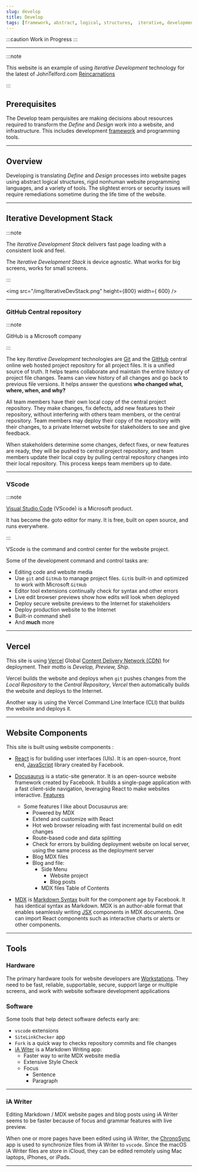 ```yaml
---
slug: develop
title: Develop
tags: [framework, abstract, logical, structures,  iterative, development, stack, git, github, vscode, vercel, repository, command, shell, text editor, components, sitelinkchecker, fork, ia writer, truth, who, changed, what, where, when, why, shell,  content, delivery, network, cdn, mdx, markdown,hot, web, browser, reloading , side, menu]
---
```


:::caution Work in Progress
:::

---

:::note

This website is an example of using  *Iterative Development*  technology for the latest of JohnTelford.com [Reincarnations](/blog/reincarnation) 

:::

## Prerequisites

The Develop team perquisites are making decisions about resources required to transform the *Define* and *Design* work into a website, and infrastructure. This includes development [framework](https://docusaurus.io/docs#comparison-with-other-tools) and programming tools.

---

## Overview

Developing  is  translating *Define* and *Design* processes into website pages using abstract logical structures, rigid nonhuman website programming languages, and a variety of tools. The slightest errors or security issues will require remediations sometime during the life time of the website.

---

## Iterative Development Stack

:::note

The *Iterative Development Stack*  delivers fast page loading  with a consistent look and feel.

The *Iterative Development Stack* is device agnostic. What works for big screens, works for  small screens.

:::

<img src="/img/IterativeDevStack.png" height={800} width={
    600} />

---

### GitHub Central repository

:::note

GitHub is a Microsoft company

:::

The key *Iterative Development* technologies are [Git](https://git-scm.com/) and the [GitHub](https://github.com/) central online web hosted project repository for all project files. It is a unified source of truth. It helps teams collaborate and maintain the entire history of project file changes. Teams can view history of all changes and go back to previous file versions. It helps answer the questions **who changed what, where, when, and why?**

All team members have their own local copy of the central project repository. They make changes, fix defects, add new features to their repository, without interfering with others team members, or the central  repository. Team members may deploy their copy of the  repository with their changes, to a private Internet website for stakeholders to see and give feedback.

When stakeholders determine some changes, defect fixes, or new features are ready, they will be pushed to central project repository, and team members update their local copy by pulling central  repository changes into their local repository. This process keeps team members up to date.

---

### VScode

:::note

[Visual Studio Code](https://code.visualstudio.com) (VScode) is a Microsoft product.

It has become the goto editor for many. It is free, built on open source, and runs everywhere.

:::

VScode is the command and control center for the website project.

Some of the development command and control tasks are:

- Editing code and  website media
- Use `git` and `GitHub` to manage project files. `Git`is built-in and optimized to work with Microsoft `GitHub`
- Editor  tool extensions continually check for syntax and other errors
- Live edit browser previews show how edits will look when deployed
- Deploy secure website previews to the Internet for stakeholders
- Deploy production website to the Internet
- Built-in command shell
- And **much** more

---

## Vercel

This site is using [Vercel](https://vercel.com/) Global [Content Delivery Network (CDN)](https://en.wikipedia.org/wiki/Content_delivery_network) for deployment. Their motto is *Develop, Preview, Ship*.

Vercel builds the website and deploys when `git` pushes changes from the *Local Repository* to the *Central Repository*, *Vercel* then automatically builds the website and deploys to the Internet.

Another way is using the Vercel Command Line Interface (CLI) that builds the website and deploys it.

---

## Website Components
 
This site is built using website components :

- [React](https://reactjs.org/) is for building user interfaces (UIs). It is an open-source, front end, [JavaScript](https://developer.mozilla.org/en-US/docs/Web/JavaScript) library created by Facebook. 

- [Docusaurus](https://docusaurus.io/) is a static-site generator. It is an open-source website framework created by Facebook. It builds a single-page application with a fast client-side navigation, leveraging React to make websites interactive. [Features](https://docusaurus.io/docs#features)

    - Some features I like about Docusaurus are:
        - Powered by MDX
        - Extend and customize with React
        - Hot web browser reloading with fast incremental build on edit changes
        - Route-based code and data splitting
        - Check for errors by building deployment website on local server, using the same process as the deployment server
        - Blog MDX files
        - Blog and file:
            - Side Menu
                - Website project
                - Blog posts
            - MDX files Table of Contents

- [MDX](https://mdxjs.com) is [Markdown Syntax](https://daringfireball.net/projects/markdown/syntax) built for the component age by Facebook. It has identical syntax as Markdown. MDX is an author-able format that enables seamlessly writing [JSX](https://mdxjs.com/getting-started/#jsx) components in MDX documents. One can import React components such as interactive charts or alerts or other components.

---


## Tools

### Hardware

The primary hardware tools for website developers are [Workstations](workstations). They need to be fast, reliable, supportable, secure, support large or multiple screens, and work with website software development applications

### Software

Some tools that help detect software defects early are:
- `vscode` extensions
- `SiteLinkChecker` app
- `Fork` is a quick way to checks repository commits and file changes
- [iA Witer](https://apps.apple.com/us/app/ia-writer/id775737590?mt=12) is a Markdown Writing app:
    - Faster way to write MDX website media 
    - Extensive Style Check
    - Focus
        - Sentence
        - Paragraph

---

### iA Writer

Editing Markdown / MDX website pages and blog posts using iA Writer seems to be faster because of focus and grammar features with live preview.

When one or more pages have been edited using iA Writer, the  [ChronoSync](https://www.econtechnologies.com/chronosync/overview.html) app is used to synchronize files from iA Writer to `vscode`. Since the macOS iA Writer files are store in iCloud, they can be edited remotely using Mac laptops, iPhones, or iPads.


---

	